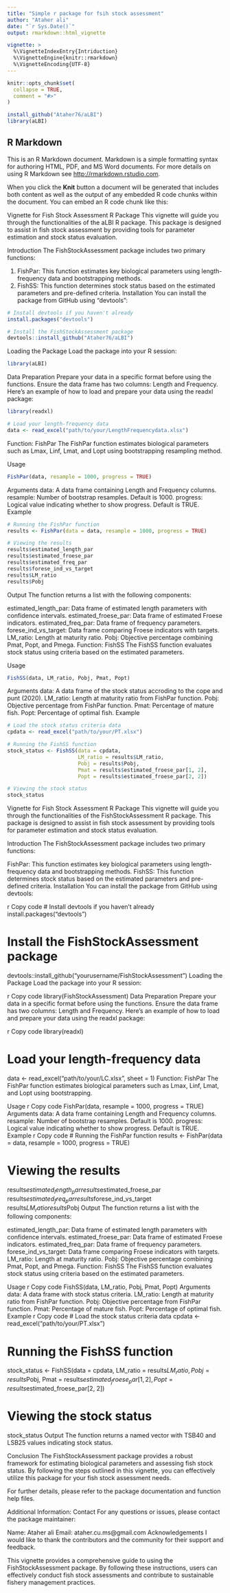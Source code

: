```yaml
---
title: "Simple r package for fsih stock assessment"
author: "Ataher ali"
date: "`r Sys.Date()`"
output: rmarkdown::html_vignette

vignette: >
  %\VignetteIndexEntry{Intriduction}
  %\VignetteEngine{knitr::rmarkdown}
  %\VignetteEncoding{UTF-8}
---
```


```r
knitr::opts_chunk$set(
  collapse = TRUE,
  comment = "#>"
)
```

```r
install_github("Ataher76/aLBI")
library(aLBI)
```

## R Markdown

This is an R Markdown document. Markdown is a simple formatting syntax for authoring HTML, PDF, and MS Word documents. For more details on using R Markdown see <http://rmarkdown.rstudio.com>.

When you click the **Knit** button a document will be generated that includes both content as well as the output of any embedded R code chunks within the document. You can embed an R code chunk like this:

Vignette for Fish Stock Assessment R Package
This vignette will guide you through the functionalities of the aLBI R package. This package is designed to assist in fish stock assessment by providing tools for parameter estimation and stock status evaluation.

Introduction
The FishStockAssessment package includes two primary functions:

1. FishPar: This function estimates key biological parameters using length-frequency data and bootstrapping methods.
2. FishSS: This function determines stock status based on the estimated parameters and pre-defined criteria.
Installation
You can install the package from GitHub using "devtools":

```r
# Install devtools if you haven't already
install.packages("devtools")

# Install the FishStockAssessment package
devtools::install_github("Ataher76/aLBI")

```

Loading the Package
Load the package into your R session:

```r
library(aLBI)
```

Data Preparation
Prepare your data in a specific format before using the functions. Ensure the data frame has two columns: Length and Frequency. Here's an example of how to load and prepare your data using the readxl package:

```r
library(readxl)

# Load your length-frequency data
data <- read_excel("path/to/your/LengthFrequencydata.xlsx")

```

Function: FishPar
The FishPar function estimates biological parameters such as Lmax, Linf, Lmat, and Lopt using bootstrapping resampling method.

Usage

```r
FishPar(data, resample = 1000, progress = TRUE)

```
Arguments
data: A data frame containing Length and Frequency columns.
resample: Number of bootstrap resamples. Default is 1000.
progress: Logical value indicating whether to show progress. Default is TRUE.
Example

```r
# Running the FishPar function
results <- FishPar(data = data, resample = 1000, progress = TRUE)

# Viewing the results
results$estimated_length_par
results$estimated_froese_par
results$estimated_freq_par
results$forese_ind_vs_target
results$LM_ratio
results$Pobj


```

Output
The function returns a list with the following components:

estimated_length_par: Data frame of estimated length parameters with confidence intervals.
estimated_froese_par: Data frame of estimated Froese indicators.
estimated_freq_par: Data frame of frequency parameters.
forese_ind_vs_target: Data frame comparing Froese indicators with targets.
LM_ratio: Length at maturity ratio.
Pobj: Objective percentage combining Pmat, Popt, and Pmega.
Function: FishSS
The FishSS function evaluates stock status using criteria based on the estimated parameters.

Usage

```r
FishSS(data, LM_ratio, Pobj, Pmat, Popt)
```

Arguments
data: A data frame of the stock status accroding to the cope and punt (2020).
LM_ratio: Length at maturity ratio from FishPar function.
Pobj: Objective percentage from FishPar function.
Pmat: Percentage of mature fish.
Popt: Percentage of optimal fish.
Example

```r
# Load the stock status criteria data
cpdata <- read_excel("path/to/your/PT.xlsx")

# Running the FishSS function
stock_status <- FishSS(data = cpdata,
                       LM_ratio = results$LM_ratio,
                       Pobj = results$Pobj,
                       Pmat = results$estimated_froese_par[1, 2],
                       Popt = results$estimated_froese_par[2, 2])

# Viewing the stock status
stock_status

```



Vignette for Fish Stock Assessment R Package
This vignette will guide you through the functionalities of the FishStockAssessment R package. This package is designed to assist in fish stock assessment by providing tools for parameter estimation and stock status evaluation.

Introduction
The FishStockAssessment package includes two primary functions:

FishPar: This function estimates key biological parameters using length-frequency data and bootstrapping methods.
FishSS: This function determines stock status based on the estimated parameters and pre-defined criteria.
Installation
You can install the package from GitHub using devtools:

r
Copy code
# Install devtools if you haven't already
install.packages("devtools")

# Install the FishStockAssessment package
devtools::install_github("yourusername/FishStockAssessment")
Loading the Package
Load the package into your R session:

r
Copy code
library(FishStockAssessment)
Data Preparation
Prepare your data in a specific format before using the functions. Ensure the data frame has two columns: Length and Frequency. Here's an example of how to load and prepare your data using the readxl package:

r
Copy code
library(readxl)

# Load your length-frequency data
data <- read_excel("path/to/your/LC.xlsx", sheet = 1)
Function: FishPar
The FishPar function estimates biological parameters such as Lmax, Linf, Lmat, and Lopt using bootstrapping.

Usage
r
Copy code
FishPar(data, resample = 1000, progress = TRUE)
Arguments
data: A data frame containing Length and Frequency columns.
resample: Number of bootstrap resamples. Default is 1000.
progress: Logical value indicating whether to show progress. Default is TRUE.
Example
r
Copy code
# Running the FishPar function
results <- FishPar(data = data, resample = 1000, progress = TRUE)

# Viewing the results
results$estimated_length_par
results$estimated_froese_par
results$estimated_freq_par
results$forese_ind_vs_target
results$LM_ratio
results$Pobj
Output
The function returns a list with the following components:

estimated_length_par: Data frame of estimated length parameters with confidence intervals.
estimated_froese_par: Data frame of estimated Froese indicators.
estimated_freq_par: Data frame of frequency parameters.
forese_ind_vs_target: Data frame comparing Froese indicators with targets.
LM_ratio: Length at maturity ratio.
Pobj: Objective percentage combining Pmat, Popt, and Pmega.
Function: FishSS
The FishSS function evaluates stock status using criteria based on the estimated parameters.

Usage
r
Copy code
FishSS(data, LM_ratio, Pobj, Pmat, Popt)
Arguments
data: A data frame with stock status criteria.
LM_ratio: Length at maturity ratio from FishPar function.
Pobj: Objective percentage from FishPar function.
Pmat: Percentage of mature fish.
Popt: Percentage of optimal fish.
Example
r
Copy code
# Load the stock status criteria data
cpdata <- read_excel("path/to/your/PT.xlsx")

# Running the FishSS function
stock_status <- FishSS(data = cpdata,
                       LM_ratio = results$LM_ratio,
                       Pobj = results$Pobj,
                       Pmat = results$estimated_froese_par[1, 2],
                       Popt = results$estimated_froese_par[2, 2])

# Viewing the stock status
stock_status
Output
The function returns a named vector with TSB40 and LSB25 values indicating stock status.

Conclusion
The FishStockAssessment package provides a robust framework for estimating biological parameters and assessing fish stock status. By following the steps outlined in this vignette, you can effectively utilize this package for your fish stock assessment needs.

For further details, please refer to the package documentation and function help files.



Additional Information:
Contact
For any questions or issues, please contact the package maintainer:

Name: Ataher ali
Email: ataher.cu.ms@gmail.com
Acknowledgements
I would like to thank the contributors and the community for their support and feedback.

This vignette provides a comprehensive guide to using the FishStockAssessment package. By following these instructions, users can effectively conduct fish stock assessments and contribute to sustainable fishery management practices.
